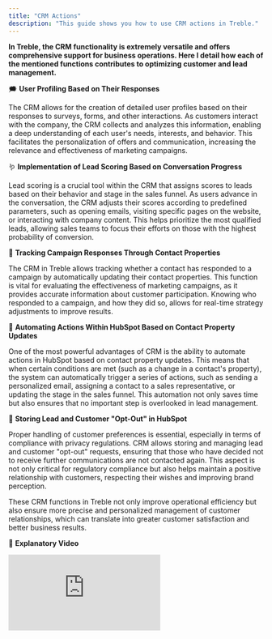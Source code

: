 ```yaml
---
title: "CRM Actions"
description: "This guide shows you how to use CRM actions in Treble."
---
```


**In Treble, the CRM functionality is extremely versatile and offers comprehensive support for business operations. Here I detail how each of the mentioned functions contributes to optimizing customer and lead management.**

🗯️ **User Profiling Based on Their Responses**

The CRM allows for the creation of detailed user profiles based on their responses to surveys, forms, and other interactions. As customers interact with the company, the CRM collects and analyzes this information, enabling a deep understanding of each user's needs, interests, and behavior. This facilitates the personalization of offers and communication, increasing the relevance and effectiveness of marketing campaigns.

🪱 **Implementation of Lead Scoring Based on Conversation Progress**

Lead scoring is a crucial tool within the CRM that assigns scores to leads based on their behavior and stage in the sales funnel. As users advance in the conversation, the CRM adjusts their scores according to predefined parameters, such as opening emails, visiting specific pages on the website, or interacting with company content. This helps prioritize the most qualified leads, allowing sales teams to focus their efforts on those with the highest probability of conversion.

🍄 **Tracking Campaign Responses Through Contact Properties**

The CRM in Treble allows tracking whether a contact has responded to a campaign by automatically updating their contact properties. This function is vital for evaluating the effectiveness of marketing campaigns, as it provides accurate information about customer participation. Knowing who responded to a campaign, and how they did so, allows for real-time strategy adjustments to improve results.

📒 **Automating Actions Within HubSpot Based on Contact Property Updates**

One of the most powerful advantages of CRM is the ability to automate actions in HubSpot based on contact property updates. This means that when certain conditions are met (such as a change in a contact's property), the system can automatically trigger a series of actions, such as sending a personalized email, assigning a contact to a sales representative, or updating the stage in the sales funnel. This automation not only saves time but also ensures that no important step is overlooked in lead management.

🎈 **Storing Lead and Customer "Opt-Out" in HubSpot**

Proper handling of customer preferences is essential, especially in terms of compliance with privacy regulations. CRM allows storing and managing lead and customer "opt-out" requests, ensuring that those who have decided not to receive further communications are not contacted again. This aspect is not only critical for regulatory compliance but also helps maintain a positive relationship with customers, respecting their wishes and improving brand perception.

These CRM functions in Treble not only improve operational efficiency but also ensure more precise and personalized management of customer relationships, which can translate into greater customer satisfaction and better business results.

🥁 **Explanatory Video**

<div class="loom-video"><iframe src="https://www.loom.com/embed/f4da420dbd44465ea14ae38fa9bb4e18?sid=ad077c7a-e92f-48c6-94b1-541898df6892" frameborder="0" webkitallowfullscreen mozallowfullscreen allowfullscreen></iframe></div> 